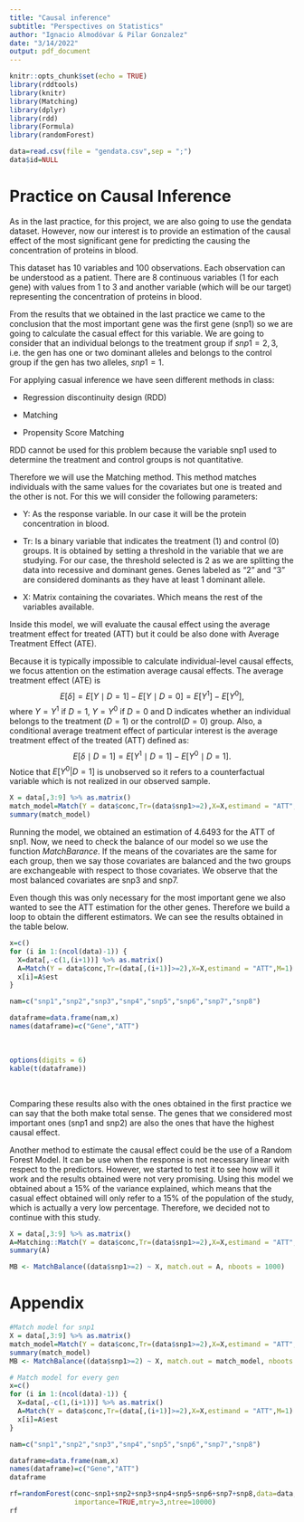 ```yaml
---
title: "Causal inference"
subtitle: "Perspectives on Statistics"
author: "Ignacio Almodóvar & Pilar Gonzalez"
date: "3/14/2022"
output: pdf_document
---
```


```r
knitr::opts_chunk$set(echo = TRUE)
library(rddtools)
library(knitr)
library(Matching)
library(dplyr)
library(rdd)
library(Formula)
library(randomForest)
```

```r
data=read.csv(file = "gendata.csv",sep = ";")
data$id=NULL
```

# Practice on Causal Inference

As in the last practice, for this project, we are also going to use the gendata dataset. However, now our interest is to provide an estimation of the causal effect of the most significant gene for predicting the causing the concentration of proteins in blood.

This dataset has 10 variables and 100 observations. Each observation can be understood as a patient. There are 8 continuous variables (1 for each gene) with values from 1 to 3 and another variable (which will be our target) representing the concentration of proteins in blood. 

From the results that we obtained in the last practice we came to the conclusion that the most important gene was the first gene (snp1) so we are going to calculate the casual effect for this variable. We are going to consider that an individual belongs to the treatment group if $snp1=2,3$, i.e. the gen has one or two dominant alleles and belongs to the control group if the gen has two alleles, $snp1=1$.

For applying casual inference we have seen different methods in class:

- Regression discontinuity design (RDD)

- Matching

- Propensity Score Matching

RDD cannot be used for this problem because the variable snp1 used to determine the treatment and control groups is not quantitative.

Therefore we will use the Matching method. This method matches individuals with the same values for the covariates but one is treated and the other is not. For this we will consider the following parameters:

- Y: As the response variable. In our case it will be the protein concentration in blood.

- Tr: Is a binary variable that indicates the treatment (1) and control (0) groups. It is obtained by setting a threshold in the variable that we are studying. For our case, the threshold selected is 2 as we are splitting the data into recessive and dominant genes. Genes labeled as "2" and "3" are considered dominants as they have at least 1 dominant allele.

- X: Matrix containing the covariates. Which means the rest of the variables available.

Inside this model, we will evaluate the causal effect using the average treatment effect for treated (ATT) but it could be also done with Average Treatment Effect (ATE).

Because it is typically impossible to calculate individual-level causal effects, we
focus attention on the estimation average causal effects. The average treatment effect (ATE) is $$E[\delta]=E[Y\mid D=1]-E[Y\mid D=0]=E[Y^1]-E[Y^0],$$ where $Y=Y^1$ if $D=1$, $Y=Y^0$ if $D=0$ and D indicates whether an individual belongs to the treatment ($D=1$) or the control($D=0$) group. Also, a conditional average treatment effect of particular interest is the average treatment effect of the treated (ATT) defined as: $$E[\delta \mid D=1]=E[Y^1\mid D=1]-E[Y^0\mid D=1].$$ Notice that $E[Y^0|D=1]$ is unobserved so it refers to a counterfactual variable which is not realized in our observed sample. 


```r
X = data[,3:9] %>% as.matrix()
match_model=Match(Y = data$conc,Tr=(data$snp1>=2),X=X,estimand = "ATT",M=1)
summary(match_model)
```

Running the model, we obtained an estimation of 4.6493 for the ATT of snp1. Now, we need to check the balance of our model so we use the function *MatchBarance*. If the means of the covariates are the same for each group, then we say those covariates are balanced and the two groups are exchangeable with respect to those covariates. We observe that the most balanced covariates are snp3 and snp7.  

Even though this was only necessary for the most important gene we also wanted to see the ATT estimation for the other genes. Therefore we build a loop to obtain the different estimators. We can see the results obtained in the table below.

```r
x=c()
for (i in 1:(ncol(data)-1)) {
  X=data[,-c(1,(i+1))] %>% as.matrix() 
  A=Match(Y = data$conc,Tr=(data[,(i+1)]>=2),X=X,estimand = "ATT",M=1)
  x[i]=A$est
}

nam=c("snp1","snp2","snp3","snp4","snp5","snp6","snp7","snp8")

dataframe=data.frame(nam,x)
names(dataframe)=c("Gene","ATT")
```

\
```r
options(digits = 6)
kable(t(dataframe))
```
\

Comparing these results also with the ones obtained in the first practice we can say that the both make total sense. The genes that we considered most important ones (snp1 and snp2) are also the ones that have the highest causal effect.

Another method to estimate the causal effect could be the use of a Random Forest Model. It can be use when the response is not necessary linear with respect to the predictors. However, we started to test it to see how will it work and the results obtained were not very promising. Using this model we obtained about a 15% of the variance explained, which means that the casual effect obtained will only refer to a 15% of the population of the study, which is actually a very low percentage. Therefore, we decided not to continue with this study.


```r
X = data[,3:9] %>% as.matrix()
A=Matching::Match(Y = data$conc,Tr=(data$snp1>=2),X=X,estimand = "ATT",M=1)
summary(A)

MB <- MatchBalance((data$snp1>=2) ~ X, match.out = A, nboots = 1000)
```

\newpage

# Appendix

```r
#Match model for snp1
X = data[,3:9] %>% as.matrix()
match_model=Match(Y = data$conc,Tr=(data$snp1>=2),X=X,estimand = "ATT",M=1)
summary(match_model)
MB <- MatchBalance((data$snp1>=2) ~ X, match.out = match_model, nboots = 1000)

# Match model for every gen
x=c()
for (i in 1:(ncol(data)-1)) {
  X=data[,-c(1,(i+1))] %>% as.matrix() 
  A=Match(Y = data$conc,Tr=(data[,(i+1)]>=2),X=X,estimand = "ATT",M=1)
  x[i]=A$est
}

nam=c("snp1","snp2","snp3","snp4","snp5","snp6","snp7","snp8")

dataframe=data.frame(nam,x)
names(dataframe)=c("Gene","ATT")
dataframe

rf=randomForest(conc~snp1+snp2+snp3+snp4+snp5+snp6+snp7+snp8,data=data,
                importance=TRUE,mtry=3,ntree=10000)
rf

```



